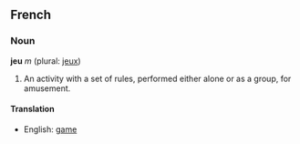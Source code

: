 ==French==
===Noun===
'''jeu''' ''m'' (plural: [[jeux]])

#An activity with a set of rules, performed either alone or as a group, for amusement.

====Translation====
*English: [[game]]
